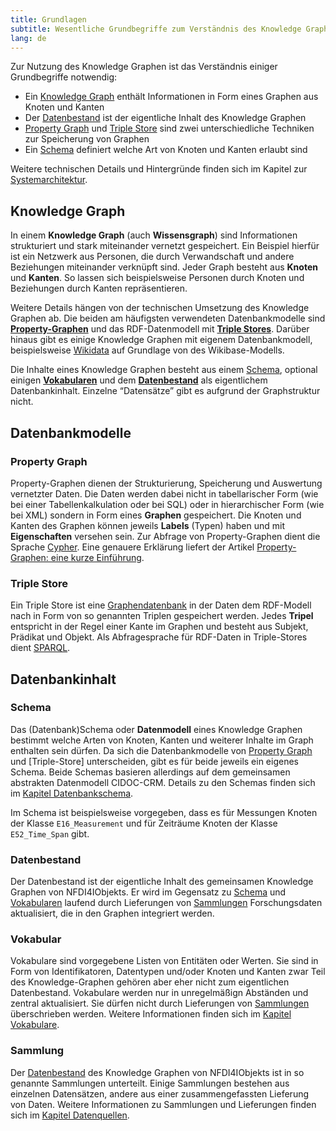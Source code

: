 ```yaml
---
title: Grundlagen
subtitle: Wesentliche Grundbegriffe zum Verständnis des Knowledge Graphen
lang: de
---
```


Zur Nutzung des Knowledge Graphen ist das Verständnis einiger Grundbegriffe notwendig:

- Ein [Knowledge Graph] enthält Informationen in Form eines Graphen aus Knoten und Kanten
- Der [Datenbestand] ist der eigentliche Inhalt des Knowledge Graphen
- [Property Graph] und [Triple Store] sind zwei unterschiedliche Techniken zur Speicherung von Graphen
- Ein [Schema] definiert welche Art von Knoten und Kanten erlaubt sind

Weitere technischen Details und Hintergründe finden sich im Kapitel zur [Systemarchitektur](architecture.qmd).

## Knowledge Graph

In einem **Knowledge Graph** (auch **Wissensgraph**) sind Informationen
strukturiert und stark miteinander vernetzt gespeichert. Ein Beispiel hierfür
ist ein Netzwerk aus Personen, die durch Verwandschaft und andere Beziehungen
miteinander verknüpft sind.  Jeder Graph besteht aus **Knoten** und **Kanten**.
So lassen sich beispielsweise Personen durch Knoten und Beziehungen durch Kanten
repräsentieren.

Weitere Details hängen von der technischen Umsetzung des Knowledge Graphen ab.
Die beiden am häufigsten verwendeten Datenbankmodelle sind
[**Property-Graphen**](#property-graphen) und das RDF-Datenmodell mit
**[Triple Stores](#triple-store)**. Darüber hinaus gibt es einige Knowledge
Graphen mit eigenem Datenbankmodell, beispielsweise
[Wikidata](https://www.wikidata.org/) auf Grundlage von des Wikibase-Modells.

Die Inhalte eines Knowledge Graphen besteht aus einem [Schema],
optional einigen [**Vokabularen**](#vokabular) und dem
**[Datenbestand]** als eigentlichem Datenbankinhalt.
Einzelne "Datensätze" gibt es aufgrund der Graphstruktur nicht.

## Datenbankmodelle

### Property Graph

Property-Graphen dienen der Strukturierung, Speicherung und Auswertung
vernetzter Daten. Die Daten werden dabei nicht in tabellarischer Form (wie bei
einer Tabellenkalkulation oder bei SQL) oder in hierarchischer Form (wie bei
XML) sondern in Form eines **Graphen** gespeichert. Die Knoten und Kanten des
Graphen können jeweils **Labels** (Typen) haben und mit **Eigenschaften**
versehen sein. Zur Abfrage von Property-Graphen dient die Sprache
[Cypher](cypher.qmd). Eine genauere Erklärung liefert der Artikel
[Property-Graphen: eine kurze Einführung](https://jakobib.github.io/pgraphen2024/).

<!--
Im Gegensatz zu RDF sind Property Graphen nicht als allgemeines Format zum
Austausch und zur Integration von Daten gedacht. Der Property Graph von
NFDI4Objects benötigt daher eine [Schema](#schema.qmd) das festlegt,
welche Arten von Knoten und Kanten wie miteinander verknüpft und mit
Eigenschaften versehen werden können.
-->

### Triple Store

Ein Triple Store ist eine [Graphendatenbank](https://de.wikipedia.org/wiki/Graphdatenbank) in der Daten dem RDF-Modell nach in Form von so genannten Triplen gespeichert werden. Jedes **Tripel** entspricht in der Regel einer Kante im Graphen und besteht aus Subjekt, Prädikat und Objekt. Als Abfragesprache für RDF-Daten in Triple-Stores dient [SPARQL](sparql.qmd).

## Datenbankinhalt

### Schema

Das (Datenbank)Schema oder **Datenmodell** eines Knowledge Graphen bestimmt welche Arten von Knoten, Kanten und weiterer Inhalte im Graph enthalten sein dürfen. Da sich die Datenbankmodelle von [Property Graph] und [Triple-Store] unterscheiden, gibt es für beide jeweils ein eigenes Schema. Beide Schemas basieren allerdings auf dem gemeinsamen abstrakten Datenmodell CIDOC-CRM. Details zu den Schemas finden sich im [Kapitel Datenbankschema](schema.qmd).

::: {.callout-tip title="Beispiel" appearance="minimal"}
Im Schema ist beispielsweise vorgegeben, dass es für Messungen Knoten der Klasse `E16_Measurement` und für Zeiträume Knoten der Klasse `E52_Time_Span` gibt.
:::

### Datenbestand

Der Datenbestand ist der eigentliche Inhalt des gemeinsamen Knowledge Graphen von NFDI4IObjekts. Er wird im Gegensatz zu [Schema] und [Vokabularen](#vokabular) laufend durch Lieferungen von [Sammlungen](#sammlung) Forschungsdaten aktualisiert, die in den Graphen integriert werden.

### Vokabular

Vokabulare sind vorgegebene Listen von Entitäten oder Werten. Sie sind in Form von Identifikatoren, Datentypen und/oder Knoten und Kanten zwar Teil des Knowledge-Graphen gehören aber eher nicht zum eigentlichen Datenbestand. Vokabulare werden nur in unregelmäßign Abständen und zentral aktualisiert. Sie dürfen nicht durch Lieferungen von [Sammlungen](#sammlungen) überschrieben werden. Weitere Informationen finden sich im [Kapitel Vokabulare](vocabularies.qmd).

<!-- TODO: Beispiel PeriodO -->

### Sammlung

Der [Datenbestand] des Knowledge Graphen von NFDI4IObjekts ist in so genannte Sammlungen unterteilt. Einige Sammlungen bestehen aus einzelnen Datensätzen, andere aus einer zusammengefassten Lieferung von Daten. Weitere Informationen zu Sammlungen und Lieferungen finden sich im [Kapitel Datenquellen](sources.qmd).

<!-- TODO: Beispiel -->

